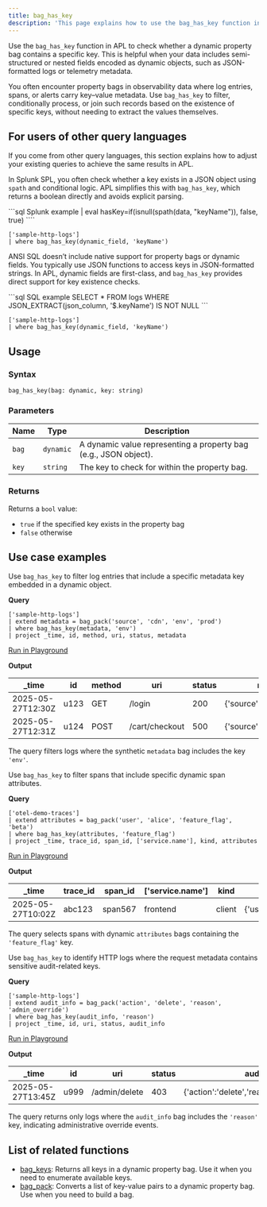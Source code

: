 ```yaml
---
title: bag_has_key
description: 'This page explains how to use the bag_has_key function in APL.'
---
```


Use the `bag_has_key` function in APL to check whether a dynamic property bag contains a specific key. This is helpful when your data includes semi-structured or nested fields encoded as dynamic objects, such as JSON-formatted logs or telemetry metadata.

You often encounter property bags in observability data where log entries, spans, or alerts carry key–value metadata. Use `bag_has_key` to filter, conditionally process, or join such records based on the existence of specific keys, without needing to extract the values themselves.

## For users of other query languages

If you come from other query languages, this section explains how to adjust your existing queries to achieve the same results in APL.

<AccordionGroup>
<Accordion title="Splunk SPL users">

In Splunk SPL, you often check whether a key exists in a JSON object using `spath` and conditional logic. APL simplifies this with `bag_has_key`, which returns a boolean directly and avoids explicit parsing.

<CodeGroup>
```sql Splunk example
| eval hasKey=if(isnull(spath(data, "keyName")), false, true)
````

```kusto APL equivalent
['sample-http-logs']
| where bag_has_key(dynamic_field, 'keyName')
```

</CodeGroup>

</Accordion>
<Accordion title="ANSI SQL users">

ANSI SQL doesn’t include native support for property bags or dynamic fields. You typically use JSON functions to access keys in JSON-formatted strings. In APL, dynamic fields are first-class, and `bag_has_key` provides direct support for key existence checks.

<CodeGroup>
```sql SQL example
SELECT *
FROM logs
WHERE JSON_EXTRACT(json_column, '$.keyName') IS NOT NULL
```

```kusto APL equivalent
['sample-http-logs']
| where bag_has_key(dynamic_field, 'keyName')
```

</CodeGroup>

</Accordion>
</AccordionGroup>

## Usage

### Syntax

```kusto
bag_has_key(bag: dynamic, key: string) 
```

### Parameters

| Name  | Type      | Description                                                      |
| ----- | --------- | ---------------------------------------------------------------- |
| `bag` | `dynamic` | A dynamic value representing a property bag (e.g., JSON object). |
| `key` | `string`  | The key to check for within the property bag.                    |

### Returns

Returns a `bool` value:

- `true` if the specified key exists in the property bag
- `false` otherwise

## Use case examples

<Tabs>
<Tab title="Log analysis">

Use `bag_has_key` to filter log entries that include a specific metadata key embedded in a dynamic object.

**Query**

```kusto
['sample-http-logs']
| extend metadata = bag_pack('source', 'cdn', 'env', 'prod')
| where bag_has_key(metadata, 'env')
| project _time, id, method, uri, status, metadata
```

[Run in Playground](https://play.axiom.co/axiom-play-qf1k/query?initForm=%7B%22apl%22%3A%22%5B%27sample-http-logs%27%5D%20%7C%20extend%20metadata%20%3D%20bag_pack%28%27source%27%2C%20%27cdn%27%2C%20%27env%27%2C%20%27prod%27%29%20%7C%20where%20bag_has_key%28metadata%2C%20%27env%27%29%20%7C%20project%20_time%2C%20id%2C%20method%2C%20uri%2C%20status%2C%20metadata%22%7D)

**Output**

| _time            | id   | method | uri            | status | metadata                      |
| ----------------- | ---- | ------ | -------------- | ------ | ----------------------------- |
| 2025-05-27T12:30Z | u123 | GET    | /login         | 200    | \{'source':'cdn','env':'prod'\} |
| 2025-05-27T12:31Z | u124 | POST   | /cart/checkout | 500    | \{'source':'cdn','env':'prod'\} |

The query filters logs where the synthetic `metadata` bag includes the key `'env'`.

</Tab>
<Tab title="OpenTelemetry traces">

Use `bag_has_key` to filter spans that include specific dynamic span attributes.

**Query**

```kusto
['otel-demo-traces']
| extend attributes = bag_pack('user', 'alice', 'feature_flag', 'beta')
| where bag_has_key(attributes, 'feature_flag')
| project _time, trace_id, span_id, ['service.name'], kind, attributes
```

[Run in Playground](https://play.axiom.co/axiom-play-qf1k/query?initForm=%7B%22apl%22%3A%22%5B%27otel-demo-traces%27%5D%20%7C%20extend%20attributes%20%3D%20bag_pack%28%27user%27%2C%20%27alice%27%2C%20%27feature_flag%27%2C%20%27beta%27%29%20%7C%20where%20bag_has_key%28attributes%2C%20%27feature_flag%27%29%20%7C%20project%20_time%2C%20trace_id%2C%20span_id%2C%20%5B%27service.name%27%5D%2C%20kind%2C%20attributes%22%7D)

**Output**

| _time            | trace_id | span_id | ['service.name'] | kind   | attributes                              |
| ----------------- | --------- | -------- | ----------------- | ------ | --------------------------------------- |
| 2025-05-27T10:02Z | abc123    | span567  | frontend          | client | \{'user':'alice','feature_flag':'beta'\} |

The query selects spans with dynamic `attributes` bags containing the `'feature_flag'` key.

</Tab>
<Tab title="Security logs">

Use `bag_has_key` to identify HTTP logs where the request metadata contains sensitive audit-related keys.

**Query**

```kusto
['sample-http-logs']
| extend audit_info = bag_pack('action', 'delete', 'reason', 'admin_override')
| where bag_has_key(audit_info, 'reason')
| project _time, id, uri, status, audit_info
```

[Run in Playground](https://play.axiom.co/axiom-play-qf1k/query?initForm=%7B%22apl%22%3A%22%5B%27sample-http-logs%27%5D%20%7C%20extend%20audit_info%20%3D%20bag_pack%28%27action%27%2C%20%27delete%27%2C%20%27reason%27%2C%20%27admin_override%27%29%20%7C%20where%20bag_has_key%28audit_info%2C%20%27reason%27%29%20%7C%20project%20_time%2C%20id%2C%20uri%2C%20status%2C%20audit_info%22%7D)

**Output**

| _time            | id   | uri           | status | audit_info                                    |
| ----------------- | ---- | ------------- | ------ | ---------------------------------------------- |
| 2025-05-27T13:45Z | u999 | /admin/delete | 403    | \{'action':'delete','reason':'admin_override'\} |

The query returns only logs where the `audit_info` bag includes the `'reason'` key, indicating administrative override events.

</Tab>
</Tabs>

## List of related functions

- [bag_keys](/apl/scalar-functions/array-functions/bag-keys): Returns all keys in a dynamic property bag. Use it when you need to enumerate available keys.
- [bag_pack](/apl/scalar-functions/array-functions/bag-pack): Converts a list of key-value pairs to a dynamic property bag. Use when you need to build a bag.
